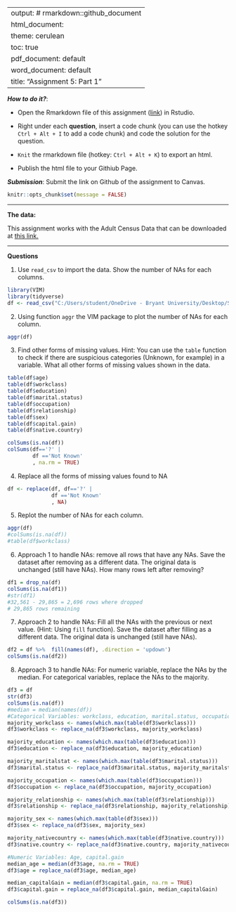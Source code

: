 
---
output: # rmarkdown::github_document
  html_document:
    theme: cerulean
    toc: true
  pdf_document: default
  word_document: default
title: "Assignment 5: Part 1"
---

***How to do it?***: 

- Open the Rmarkdown file of this assignment ([link](assignment5_part1.Rmd)) in Rstudio. 

- Right under each **question**, insert  a code chunk (you can use the hotkey `Ctrl + Alt + I` to add a code chunk) and code the solution for the question. 

- `Knit` the rmarkdown file (hotkey: `Ctrl + Alt + K`) to export an html.  

-  Publish the html file to your Githiub Page. 

***Submission***: Submit the link on Github of the assignment to Canvas. 

```r
knitr::opts_chunk$set(message = FALSE)
```

-------

**The data:** 

This assignment works with the Adult Census Data that can be downloaded at [this link.](https://bryantstats.github.io/math421/data/adult_census_missing.csv)

-------

**Questions**

1. Use `read_csv` to import the data.  Show the number of NAs for each columns.   
```r
library(VIM)
library(tidyverse)
df <- read_csv("C:/Users/student/OneDrive - Bryant University/Desktop/Stats w R/MATH421/Data/adult_census_missing.csv")
```

2. Using function `aggr` the VIM package to plot the number of NAs for each column. 
```r
aggr(df)
```

3. Find other forms of missing values. Hint: You can use the `table` function to check if there are suspicious categories (Unknown, for example) in a variable. What all other forms of missing values shown in the data.

```r
table(df$age)
table(df$workclass)
table(df$education)
table(df$marital.status)
table(df$occupation)
table(df$relationship)
table(df$sex)
table(df$capital.gain)
table(df$native.country)

colSums(is.na(df))
colSums(df=='?' |
        df =='Not Known'
        , na.rm = TRUE)

```

4. Replace all the forms of missing values found to NA
```r
df <- replace(df, df=='?' |
              df =='Not Known'
              , NA)
```

5. Replot the number of NAs for each column. 
```r
aggr(df)
#colSums(is.na(df))
#table(df$workclass)
```

6. Approach 1 to handle NAs: remove all rows that have any NAs. Save the dataset after removing as a different data. The original data is unchanged (still have NAs).  How many rows left after removing?
```r
df1 = drop_na(df)
colSums(is.na(df1))
#str(df1)
#32,561 - 29,865 = 2,696 rows where dropped
# 29,865 rows remaining
```

7. Approach 2 to handle NAs:  Fill all the NAs with the previous or next value. (Hint: Using `fill` function).  Save the dataset after filling as a different data. The original data is unchanged (still have NAs). 
```r
df2 = df %>%  fill(names(df), .direction = 'updown')
colSums(is.na(df2))
```

8. Approach 3 to handle NAs: For numeric variable, replace the NAs by the median.  For categorical variables, replace the NAs to the majority. 
```r
df3 = df
str(df3)
colSums(is.na(df))
#median = median(names(df))
#Categorical Variables: workclass, education, marital.status, occupation, relationship, sex, native.country
majority_workclass <- names(which.max(table(df3$workclass)))
df3$workclass <- replace_na(df3$workclass, majority_workclass)

majority_education <- names(which.max(table(df3$education)))
df3$education <- replace_na(df3$education, majority_education)

majority_maritalstat <- names(which.max(table(df3$marital.status)))
df3$marital.status <- replace_na(df3$marital.status, majority_maritalstat)

majority_occupation <- names(which.max(table(df3$occupation)))
df3$occupation <- replace_na(df3$occupation, majority_occupation)

majority_relationship <- names(which.max(table(df3$relationship)))
df3$relationship <- replace_na(df3$relationship, majority_relationship)

majority_sex <- names(which.max(table(df3$sex)))
df3$sex <- replace_na(df3$sex, majority_sex)

majority_nativecountry <- names(which.max(table(df3$native.country)))
df3$native.country <- replace_na(df3$native.country, majority_nativecountry)

#Numeric Variables: Age, capital.gain
median_age = median(df3$age, na.rm = TRUE)
df3$age = replace_na(df3$age, median_age)

median_capitalGain = median(df3$capital.gain, na.rm = TRUE)
df3$capital.gain = replace_na(df3$capital.gain, median_capitalGain)

colSums(is.na(df3))
```





